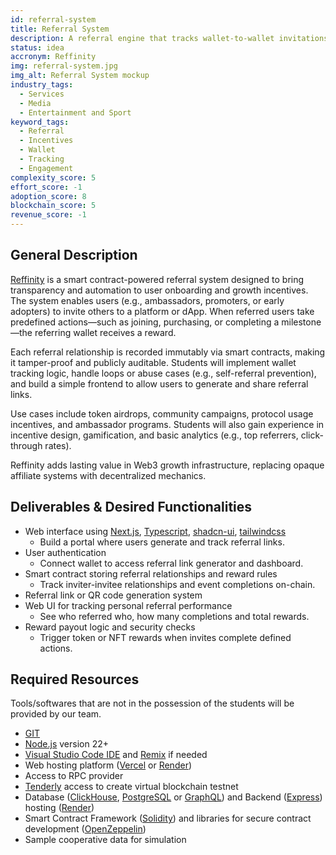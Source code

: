 ```yaml
---
id: referral-system
title: Referral System
description: A referral engine that tracks wallet-to-wallet invitations and rewards activity-based outcomes (e.g., app sign-ups, task completions). Smart contracts store who referred whom, trigger rewards when milestones are hit, and prevent abuse. Perfect for ambassador programs or affiliate networks. Includes dashboards for tracking performance.
status: idea
accronym: Reffinity
img: referral-system.jpg
img_alt: Referral System mockup
industry_tags:
  - Services
  - Media
  - Entertainment and Sport
keyword_tags:
  - Referral
  - Incentives
  - Wallet
  - Tracking
  - Engagement
complexity_score: 5
effort_score: -1
adoption_score: 8
blockchain_score: 5
revenue_score: -1
---
```


## General Description

[Reffinity](https://reffinity.monark.io) is a smart contract-powered referral system designed to bring transparency and automation to user onboarding and growth incentives. The system enables users (e.g., ambassadors, promoters, or early adopters) to invite others to a platform or dApp. When referred users take predefined actions—such as joining, purchasing, or completing a milestone—the referring wallet receives a reward.

Each referral relationship is recorded immutably via smart contracts, making it tamper-proof and publicly auditable. Students will implement wallet tracking logic, handle loops or abuse cases (e.g., self-referral prevention), and build a simple frontend to allow users to generate and share referral links.

Use cases include token airdrops, community campaigns, protocol usage incentives, and ambassador programs. Students will also gain experience in incentive design, gamification, and basic analytics (e.g., top referrers, click-through rates).

Reffinity adds lasting value in Web3 growth infrastructure, replacing opaque affiliate systems with decentralized mechanics.

## Deliverables & Desired Functionalities

- Web interface using [Next.js](https://nextjs.org/), [Typescript](https://www.typescriptlang.org/), [shadcn-ui](https://ui.shadcn.com/), [tailwindcss](https://tailwindcss.com/)
   - Build a portal where users generate and track referral links.
- User authentication 
   - Connect wallet to access referral link generator and dashboard.
- Smart contract storing referral relationships and reward rules
   - Track inviter-invitee relationships and event completions on-chain.
- Referral link or QR code generation system
- Web UI for tracking personal referral performance
   - See who referred who, how many completions and total rewards.
- Reward payout logic and security checks
   - Trigger token or NFT rewards when invites complete defined actions.

## Required Resources

Tools/softwares that are not in the possession of the students will be provided by our team.

- [GIT](https://git-scm.com/)
- [Node.js](https://nodejs.org/) version 22+
- [Visual Studio Code IDE](https://code.visualstudio.com/) and [Remix](https://remix-project.org/) if needed
- Web hosting platform ([Vercel](https://vercel.com/) or [Render](https://render.com/))
- Access to RPC provider
- [Tenderly](https://tenderly.co/) access to create virtual blockchain testnet
- Database ([ClickHouse](https://clickhouse.com/), [PostgreSQL](https://www.postgresql.org/) or [GraphQL](https://graphql.org/)) and Backend ([Express](https://expressjs.com/)) hosting ([Render](https://render.com/))
- Smart Contract Framework ([Solidity](https://soliditylang.org/)) and libraries for secure contract development ([OpenZeppelin](https://www.openzeppelin.com/))
- Sample cooperative data for simulation